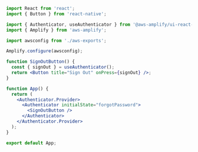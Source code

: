 
```jsx expoSnack
import React from 'react';
import { Button } from 'react-native';

import { Authenticator, useAuthenticator } from '@aws-amplify/ui-react-native';
import { Amplify } from 'aws-amplify';

import awsconfig from './aws-exports';

Amplify.configure(awsconfig);

function SignOutButton() {
  const { signOut } = useAuthenticator();
  return <Button title="Sign Out" onPress={signOut} />;
}

function App() {
  return (
    <Authenticator.Provider>
      <Authenticator initialState="forgotPassword">
        <SignOutButton />
      </Authenticator>
    </Authenticator.Provider>
  );
}

export default App;
```
<ForgotPasswordRenameAlert />
